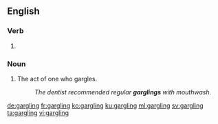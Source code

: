 ==English==

===Verb===
{{head|en|present participle}}

# {{present participle of|gargle|lang=en}}

===Noun===
{{en-noun}}

# The act of one who gargles.
#: ''The dentist recommended regular '''garglings''' with mouthwash.''

[[de:gargling]]
[[fr:gargling]]
[[ko:gargling]]
[[ku:gargling]]
[[ml:gargling]]
[[sv:gargling]]
[[ta:gargling]]
[[vi:gargling]]